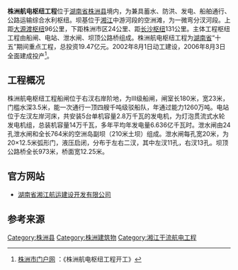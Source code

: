 '''株洲航电枢纽工程'''位于[[湖南省|湖南省]][[株洲县|株洲县]]境内，为兼具蓄水、防洪、发电、船舶通行、公路运输综合水利枢纽。坝基位于[[湘江|湘江]]中游河段的空洲滩，为一微弯分汊河段。上距[[大源渡航电枢纽工程|大源渡枢纽]]96公里，下距株洲市区24公里、距[[湘江长沙综合枢纽工程|长沙枢纽]]131公里。主体工程枢纽工程由船闸、电站、泄水闸、坝顶公路桥组成。株洲航电枢纽工程为[[湖南省|湖南省]]“十五”期间重点工程，总投资19.47亿元。2002年8月1日动工建设，2006年8月3日全面建成投产<ref>[http://www.zhuzhou.gov.cn/sitepublish/site1/gov/zwdt/jrgz/ls/content_79226.html 株洲市门户网] {{webarchive|url=https://web.archive.org/web/20101206090402/http://www.zhuzhou.gov.cn/sitepublish/site1/gov/zwdt/jrgz/ls/content_79226.html |date=2010-12-06 }}：《株洲航电枢纽工程开工》</ref>。

==工程概况==
株洲航电枢纽工程船闸位于右汊右岸阶地，为III级船闸，闸室长180米，宽23米，门槛水深3.5米，能一次通行一顶四艘千吨级驳船队，年通过能力1260万吨。电站位于左汊左岸河床，共安装5台单机容量2.8万千瓦的发电机，为灯泡贯流式水轮发电机组，总装机容量14万千瓦，多年平均年发电量6.636亿千瓦时。泄水闸由24孔泄水闸和全长764米的空洲岛副坝（210米土坝）组成。泄水闸每孔宽20米，为20×12.5米弧形门，液压启闭，分布于左右二汊，其中左汊11孔，右汊13孔。坝顶公路桥全长973米，桥面宽12.25米。

==官方网站==
* [https://web.archive.org/web/20100617104851/http://www.hxncd.com/xj/Index.asp 湖南省湘江航运建设开发有限公司]

==参考来源==
{{Reflist}}

[[Category:株洲县|Category:株洲县]]
[[Category:株洲建筑物|Category:株洲建筑物]]
[[Category:湘江干流航电工程|Category:湘江干流航电工程]]